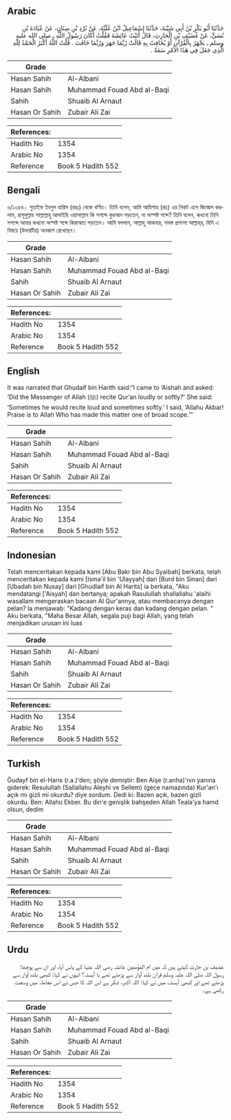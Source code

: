## Arabic


<div dir="rtl" lang="ar" style={{fontSize:'larger',backgroundColor:'#f8f9fa',padding:20}}>
حَدَّثَنَا أَبُو بَكْرِ بْنُ أَبِي شَيْبَةَ، حَدَّثَنَا إِسْمَاعِيلُ ابْنُ عُلَيَّةَ، عَنْ بُرْدِ بْنِ سِنَانٍ، عَنْ عُبَادَةَ بْنِ نُسَىٍّ، عَنْ غُضَيْفِ بْنِ الْحَارِثِ، قَالَ أَتَيْتُ عَائِشَةَ فَقُلْتُ أَكَانَ رَسُولُ اللَّهِ ـ صلى الله عليه وسلم ـ يَجْهَرُ بِالْقُرْآنِ أَوْ يُخَافِتُ بِهِ قَالَتْ رُبَّمَا جَهَرَ وَرُبَّمَا خَافَتَ ‏.‏ قُلْتُ اللَّهُ أَكْبَرُ الْحَمْدُ لِلَّهِ الَّذِي جَعَلَ فِي هَذَا الأَمْرِ سَعَةً ‏.‏
</div>
<div style={{backgroundColor:'#f8f9fa',padding:20, marginBottom: 10}}><table> <thead> <tr> <th>Grade</th> <th></th> </tr> </thead> <tbody> <tr><td>Hasan Sahih</td><td>Al-Albani</td></tr><tr><td>Hasan Sahih</td><td>Muhammad Fouad Abd al-Baqi</td></tr><tr><td>Sahih</td><td>Shuaib Al Arnaut</td></tr><tr><td>Hasan Or Sahih</td><td>Zubair Ali Zai</td></tr></tbody></table><table> <thead> <tr> <th>References:</th> <th></th> </tr> </thead> <tbody><tr><td>Hadith No</td><td>1354</td></tr><tr><td>Arabic No</td><td>1354</td></tr><tr><td>Reference</td><td>Book 5 Hadith 552</td></tr></tbody></table></div>

## Bengali


<div dir="ltr" lang="bn" style={{fontSize:'larger',backgroundColor:'#f8f9fa',padding:20}}>
৬/১৩৫৪। গুতাইফ ইবনুল হারিস (রহঃ) থেকে বর্ণিত। তিনি বলেন, আমি আয়িশাহ (রাঃ) এর নিকট এসে জিজ্ঞেস করলাম, রাসূলুল্লাহ সাল্লাল্লাহু আলাইহি ওয়াসাল্লাম কি সশব্দে কুরআন পড়তেন, না অস্পষ্ট শব্দে? তিনি বলেন, কখনো তিনি সশব্দে আবার কখনো অস্পষ্ট শব্দে কিরাআত পড়তেন। আমি বললাম, আল্লাহু আকবার, সমস্ত প্রশংসা আল্লাহ্‌র, যিনি এ বিষয়ে (উভয়টির) অবকাশ রেখেছেন।
</div>
<div style={{backgroundColor:'#f8f9fa',padding:20, marginBottom: 10}}><table> <thead> <tr> <th>Grade</th> <th></th> </tr> </thead> <tbody> <tr><td>Hasan Sahih</td><td>Al-Albani</td></tr><tr><td>Hasan Sahih</td><td>Muhammad Fouad Abd al-Baqi</td></tr><tr><td>Sahih</td><td>Shuaib Al Arnaut</td></tr><tr><td>Hasan Or Sahih</td><td>Zubair Ali Zai</td></tr></tbody></table><table> <thead> <tr> <th>References:</th> <th></th> </tr> </thead> <tbody><tr><td>Hadith No</td><td>1354</td></tr><tr><td>Arabic No</td><td>1354</td></tr><tr><td>Reference</td><td>Book 5 Hadith 552</td></tr></tbody></table></div>

## English


<div dir="ltr" lang="en" style={{fontSize:'larger',backgroundColor:'#f8f9fa',padding:20}}>
It was narrated that Ghudaif bin Harith said:“I came to ‘Aishah and asked: ‘Did the Messenger of Allah (ﷺ) recite Qur’an loudly or softly?’ She said: ‘Sometimes he would recite loud and sometimes softly.’ I said, ‘Allahu Akbar! Praise is to Allah Who has made this matter one of broad scope.’”
</div>
<div style={{backgroundColor:'#f8f9fa',padding:20, marginBottom: 10}}><table> <thead> <tr> <th>Grade</th> <th></th> </tr> </thead> <tbody> <tr><td>Hasan Sahih</td><td>Al-Albani</td></tr><tr><td>Hasan Sahih</td><td>Muhammad Fouad Abd al-Baqi</td></tr><tr><td>Sahih</td><td>Shuaib Al Arnaut</td></tr><tr><td>Hasan Or Sahih</td><td>Zubair Ali Zai</td></tr></tbody></table><table> <thead> <tr> <th>References:</th> <th></th> </tr> </thead> <tbody><tr><td>Hadith No</td><td>1354</td></tr><tr><td>Arabic No</td><td>1354</td></tr><tr><td>Reference</td><td>Book 5 Hadith 552</td></tr></tbody></table></div>

## Indonesian


<div dir="ltr" lang="id" style={{fontSize:'larger',backgroundColor:'#f8f9fa',padding:20}}>
Telah menceritakan kepada kami [Abu Bakr bin Abu Syaibah] berkata, telah menceritakan kepada kami [Isma'il bin 'Ulayyah] dari [Burd bin Sinan] dari [Ubadah bin Nusay] dari [Ghudlaif bin Al Harits] ia berkata, "Aku mendatangi ['Aisyah] dan bertanya; apakah Rasulullah shallallahu 'alaihi wasallam mengeraskan bacaan Al Qur'annya, atau membacanya dengan pelan? Ia menjawab: "Kadang dengan keras dan kadang dengan pelan. " Aku berkata, "Maha Besar Allah, segala puji bagi Allah, yang telah menjadikan urusan ini luas
</div>
<div style={{backgroundColor:'#f8f9fa',padding:20, marginBottom: 10}}><table> <thead> <tr> <th>Grade</th> <th></th> </tr> </thead> <tbody> <tr><td>Hasan Sahih</td><td>Al-Albani</td></tr><tr><td>Hasan Sahih</td><td>Muhammad Fouad Abd al-Baqi</td></tr><tr><td>Sahih</td><td>Shuaib Al Arnaut</td></tr><tr><td>Hasan Or Sahih</td><td>Zubair Ali Zai</td></tr></tbody></table><table> <thead> <tr> <th>References:</th> <th></th> </tr> </thead> <tbody><tr><td>Hadith No</td><td>1354</td></tr><tr><td>Arabic No</td><td>1354</td></tr><tr><td>Reference</td><td>Book 5 Hadith 552</td></tr></tbody></table></div>

## Turkish


<div dir="ltr" lang="tr" style={{fontSize:'larger',backgroundColor:'#f8f9fa',padding:20}}>
Ğudayf bin el-Haris (r.a.)'den; şöyle demiştir: Ben Aişe (r.anha)'nın yanına giderek: Resulullah (Sallallahu Aleyhi ve Sellem) (gece namazında) Kur'an'ı açık mı gizli mi okurdu? diye sordum. Dedi ki: Bazen açık, bazen gizli okurdu. Ben: Allahu Ekber. Bu din'e genişlik bahşeden Allah Teala'ya hamd olsun, dedim
</div>
<div style={{backgroundColor:'#f8f9fa',padding:20, marginBottom: 10}}><table> <thead> <tr> <th>Grade</th> <th></th> </tr> </thead> <tbody> <tr><td>Hasan Sahih</td><td>Al-Albani</td></tr><tr><td>Hasan Sahih</td><td>Muhammad Fouad Abd al-Baqi</td></tr><tr><td>Sahih</td><td>Shuaib Al Arnaut</td></tr><tr><td>Hasan Or Sahih</td><td>Zubair Ali Zai</td></tr></tbody></table><table> <thead> <tr> <th>References:</th> <th></th> </tr> </thead> <tbody><tr><td>Hadith No</td><td>1354</td></tr><tr><td>Arabic No</td><td>1354</td></tr><tr><td>Reference</td><td>Book 5 Hadith 552</td></tr></tbody></table></div>

## Urdu


<div dir="rtl" lang="ur" style={{fontSize:'larger',backgroundColor:'#f8f9fa',padding:20}}>
غضیف بن حارث کہتے ہیں کہ میں ام المؤمنین عائشہ رضی اللہ عنہا کے پاس آیا، اور ان سے پوچھا: رسول اللہ صلی اللہ علیہ وسلم قرآن بلند آواز سے پڑھتے تھے یا آہستہ؟ انہوں نے کہا: کبھی بلند آواز سے پڑھتے تھے اور کبھی آہستہ، میں نے کہا: اللہ اکبر، شکر ہے اس اللہ کا جس نے اس معاملہ میں وسعت رکھی ہے۔
</div>
<div style={{backgroundColor:'#f8f9fa',padding:20, marginBottom: 10}}><table> <thead> <tr> <th>Grade</th> <th></th> </tr> </thead> <tbody> <tr><td>Hasan Sahih</td><td>Al-Albani</td></tr><tr><td>Hasan Sahih</td><td>Muhammad Fouad Abd al-Baqi</td></tr><tr><td>Sahih</td><td>Shuaib Al Arnaut</td></tr><tr><td>Hasan Or Sahih</td><td>Zubair Ali Zai</td></tr></tbody></table><table> <thead> <tr> <th>References:</th> <th></th> </tr> </thead> <tbody><tr><td>Hadith No</td><td>1354</td></tr><tr><td>Arabic No</td><td>1354</td></tr><tr><td>Reference</td><td>Book 5 Hadith 552</td></tr></tbody></table></div>